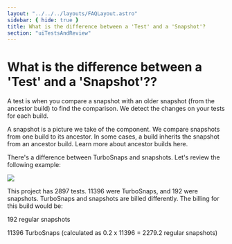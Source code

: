 ```yaml
---
layout: "../../../layouts/FAQLayout.astro"
sidebar: { hide: true }
title: What is the difference between a 'Test' and a 'Snapshot'?
section: "uiTestsAndReview"
---
```


# What is the difference between a 'Test' and a 'Snapshot'??

A test is when you compare a snapshot with an older snapshot (from the ancestor build) to find the comparison. We detect the changes on your tests for each build.

A snapshot is a picture we take of the component. We compare snapshots from one build to its ancestor. In some cases, a build inherits the snapshot from an ancestor build. Learn more about ancestor builds here.

There's a difference between TurboSnaps and snapshots. Let's review the following example:

![](.././../../images/diff-between-test-and-snapshot.png)

This project has 2897 tests. 11396 were TurboSnaps, and 192 were snapshots. TurboSnaps and snapshots are billed differently. The billing for this build would be:

192 regular snapshots

11396 TurboSnaps (calculated as 0.2 x 11396 = 2279.2 regular snapshots)